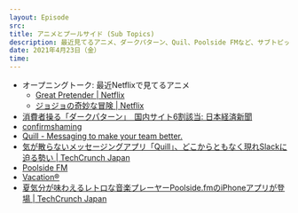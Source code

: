 ```yaml
---
layout: Episode
src: 
title: アニメとプールサイド (Sub Topics)
description: 最近見てるアニメ、ダークパターン、Quil、Poolside FMなど、サブトピックをとりとめもなく話しました。
date: 2021年4月23日（金）
time: 
---
```


- オープニングトーク: 最近Netflixで見てるアニメ
    - [Great Pretender | Netflix](https://www.netflix.com/jp/title/81220435)
    - [ジョジョの奇妙な冒険 | Netflix](https://www.netflix.com/jp/title/80179831)
- [消費者操る「ダークパターン」　国内サイト6割該当: 日本経済新聞](https://www.nikkei.com/article/DGXZQOGD0859R0Y1A100C2000000/)
- [confirmshaming](https://confirmshaming.tumblr.com/)
- [Quill - Messaging to make your team better.](https://quill.chat/)
- [気が散らないメッセージングアプリ「Quill」、どこからともなく現れSlackに迫る勢い | TechCrunch Japan](https://jp.techcrunch.com/2021/03/18/2021-02-23-the-new-new-slack-quill/)
- [Poolside FM](https://poolside.fm/)
- [Vacation®](https://www.vacation.inc/)
- [夏気分が味わえるレトロな音楽プレーヤーPoolside.fmのiPhoneアプリが登場 | TechCrunch Japan](https://jp.techcrunch.com/2020/09/17/2020-09-10-retro-inspired-music-player-poolside-fm-brings-its-summery-fun-to-iphone/)
